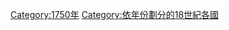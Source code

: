 {{Commonscat|1750 by country}}

[[Category:1750年|Category:1750年]]
[[Category:依年份劃分的18世紀各國|Category:依年份劃分的18世紀各國]]